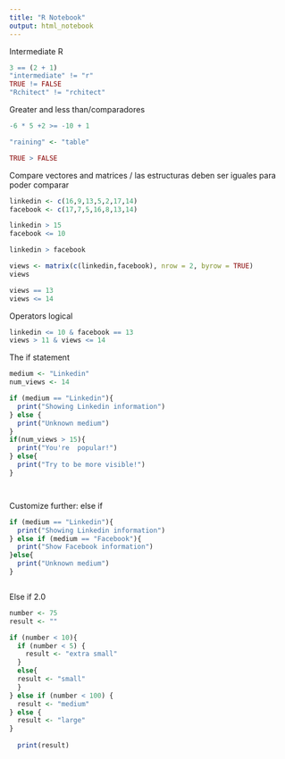 ---
title: "R Notebook"
output: html_notebook
---
Intermediate R 

```{r}
3 == (2 + 1)
"intermediate" != "r"
TRUE != FALSE
"Rchitect" != "rchitect"
```

Greater and less than/comparadores 

```{r}
-6 * 5 +2 >= -10 + 1

"raining" <- "table"

TRUE > FALSE

```
Compare vectores and matrices / las estructuras deben ser iguales para poder comparar

```{r}
linkedin <- c(16,9,13,5,2,17,14)
facebook <- c(17,7,5,16,8,13,14)

linkedin > 15
facebook <= 10

linkedin > facebook

views <- matrix(c(linkedin,facebook), nrow = 2, byrow = TRUE)
views

views == 13
views <= 14

```

Operators logical
```{r}

linkedin <= 10 & facebook == 13
views > 11 & views <= 14


```

The if statement
```{r}

medium <- "Linkedin"
num_views <- 14

if (medium == "Linkedin"){
  print("Showing Linkedin information")
} else {
  print("Unknown medium")
}
if(num_views > 15){
  print("You're  popular!")
} else{
  print("Try to be more visible!")
}




```
Customize further: else if

```{r}
if (medium == "Linkedin"){
  print("Showing Linkedin information")
} else if (medium == "Facebook"){
  print("Show Facebook information")
}else{
  print("Unknown medium")
}



```

Else if 2.0
```{r}
number <- 75
result <- ""

if (number < 10){
  if (number < 5) {
    result <- "extra small"
  }
  else{
  result <- "small"
  } 
} else if (number < 100) {
  result <- "medium"
} else {
  result <- "large"
}
 
  print(result) 

```


```{r}


```

